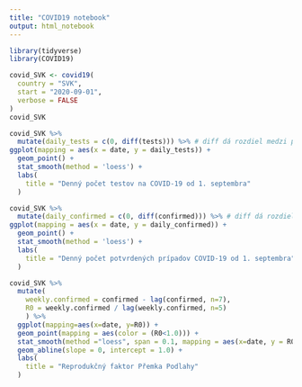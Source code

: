 ```yaml
---
title: "COVID19 notebook"
output: html_notebook
---
```


```r
library(tidyverse)
library(COVID19)
```

```r
covid_SVK <- covid19(
  country = "SVK",
  start = "2020-09-01",
  verbose = FALSE
)
covid_SVK
```

```r
covid_SVK %>% 
  mutate(daily_tests = c(0, diff(tests))) %>% # diff dá rozdiel medzi po sebe idúcimi dňami, na začiatok dopĺňame nulu.
ggplot(mapping = aes(x = date, y = daily_tests)) +
  geom_point() +
  stat_smooth(method = 'loess') +
  labs(
    title = "Denný počet testov na COVID-19 od 1. septembra"
  )
```
```r
covid_SVK %>% 
  mutate(daily_confirmed = c(0, diff(confirmed))) %>% # diff dá rozdiel medzi po sebe idúcimi dňami, na začiatok dopĺňame nulu.
ggplot(mapping = aes(x = date, y = daily_confirmed)) +
  geom_point() +
  stat_smooth(method = 'loess') +
  labs(
    title = "Denný počet potvrdených prípadov COVID-19 od 1. septembra"
  )
```
```r
covid_SVK %>%
  mutate(
    weekly.confirmed = confirmed - lag(confirmed, n=7),
    R0 = weekly.confirmed / lag(weekly.confirmed, n=5)
    ) %>%
  ggplot(mapping=aes(x=date, y=R0)) + 
  geom_point(mapping = aes(color = (R0<1.0))) + 
  stat_smooth(method ="loess", span = 0.1, mapping = aes(x=date, y = R0)) + 
  geom_abline(slope = 0, intercept = 1.0) +
  labs(
    title = "Reprodukčný faktor Přemka Podlahy"
  )
  
```